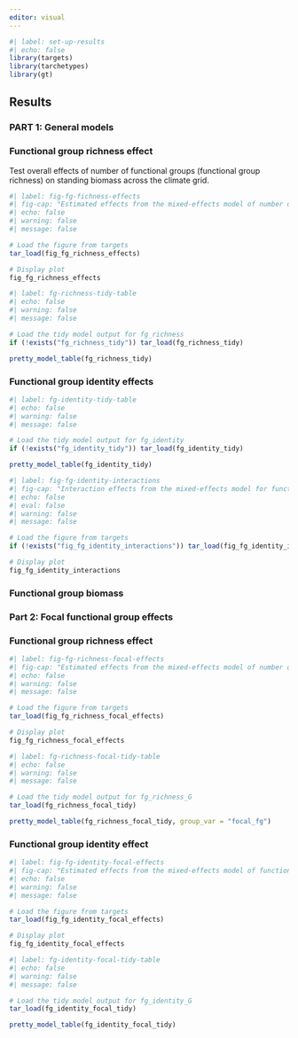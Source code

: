```yaml
---
editor: visual
---
```


```r
#| label: set-up-results
#| echo: false
library(targets)
library(tarchetypes)
library(gt)

```

## Results

### PART 1: General models

### Functional group richness effect

Test overall effects of number of functional groups (functional group richness) on standing biomass across the climate grid.

```r
#| label: fig-fg-fichness-effects
#| fig-cap: "Estimated effects from the mixed-effects model of number of functional groups on standing biomass. The model coefficients with confidence intervals for functional group richness, precipitation, and temperature and their interactions are shown."
#| echo: false
#| warning: false
#| message: false

# Load the figure from targets
tar_load(fig_fg_richness_effects)

# Display plot
fig_fg_richness_effects
```

```r
#| label: fg-richness-tidy-table
#| echo: false
#| warning: false
#| message: false

# Load the tidy model output for fg_richness
if (!exists("fg_richness_tidy")) tar_load(fg_richness_tidy)

pretty_model_table(fg_richness_tidy)

```

### Functional group identity effects

```r
#| label: fg-identity-tidy-table
#| echo: false
#| warning: false
#| message: false

# Load the tidy model output for fg_identity
if (!exists("fg_identity_tidy")) tar_load(fg_identity_tidy)

pretty_model_table(fg_identity_tidy)
```

```r
#| label: fig-fg-identity-interactions
#| fig-cap: "Interaction effects from the mixed-effects model for functional group identity on standing biomass. The plot displays estimated interaction effects between functional group identity and environmental variables."
#| echo: false
#| eval: false
#| warning: false
#| message: false

# Load the figure from targets
if (!exists("fig_fg_identity_interactions")) tar_load(fig_fg_identity_interactions)

# Display plot
fig_fg_identity_interactions
```

### Functional group biomass


### Part 2: Focal functional group effects

### Functional group richness effect

```r
#| label: fig-fg-richness-focal-effects
#| fig-cap: "Estimated effects from the mixed-effects model of number of functional groups removed on standing biomass. The model coefficients with confidence intervals for functional group richness, precipitation, and temperature and their interactions are shown."
#| echo: false
#| warning: false
#| message: false

# Load the figure from targets
tar_load(fig_fg_richness_focal_effects)

# Display plot
fig_fg_richness_focal_effects
```

```r
#| label: fg-richness-focal-tidy-table
#| echo: false
#| warning: false
#| message: false

# Load the tidy model output for fg_richness_G
tar_load(fg_richness_focal_tidy)

pretty_model_table(fg_richness_focal_tidy, group_var = "focal_fg")
```

### Functional group identity effect

```r
#| label: fig-fg-identity-focal-effects
#| fig-cap: "Estimated effects from the mixed-effects model of functional group identity (graminoids only) on standing biomass. The model coefficients with confidence intervals for functional group identity, precipitation, and temperature and their interactions are shown."
#| echo: false
#| warning: false
#| message: false

# Load the figure from targets
tar_load(fig_fg_identity_focal_effects)

# Display plot
fig_fg_identity_focal_effects
```

```r
#| label: fg-identity-focal-tidy-table
#| echo: false
#| warning: false
#| message: false

# Load the tidy model output for fg_identity_G
tar_load(fg_identity_focal_tidy)

pretty_model_table(fg_identity_focal_tidy)
```

